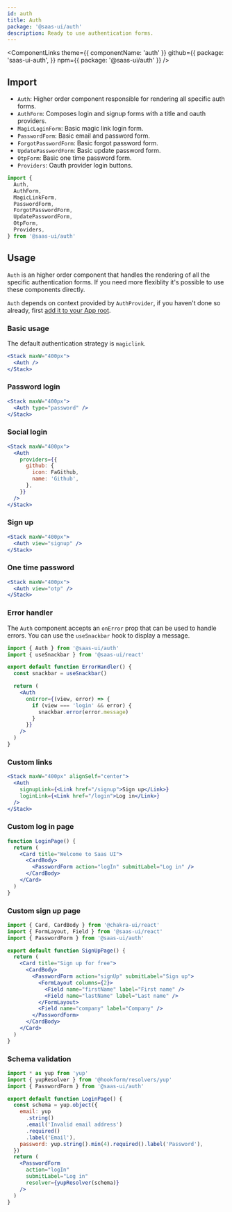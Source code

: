 ```yaml
---
id: auth
title: Auth
package: '@saas-ui/auth'
description: Ready to use authentication forms.
---
```


<ComponentLinks
  theme={{ componentName: 'auth' }}
  github={{
    package: 'saas-ui-auth',
  }}
  npm={{ package: '@saas-ui/auth' }}
/>

## Import

- `Auth`: Higher order component responsible for rendering all specific auth forms.
- `AuthForm`: Composes login and signup forms with a title and oauth providers.
- `MagicLoginForm`: Basic magic link login form.
- `PasswordForm`: Basic email and password form.
- `ForgotPasswordForm`: Basic forgot password form.
- `UpdatePasswordForm`: Basic update password form.
- `OtpForm`: Basic one time password form.
- `Providers`: Oauth provider login buttons.

```js
import {
  Auth,
  AuthForm,
  MagicLinkForm,
  PasswordForm,
  ForgotPasswordForm,
  UpdatePasswordForm,
  OtpForm,
  Providers,
} from '@saas-ui/auth'
```

## Usage

`Auth` is an higher order component that handles the rendering of all the specific authentication forms.
If you need more flexiblity it's possible to use these components directly.

`Auth` depends on context provided by `AuthProvider`, if you haven't done so already, first [add it to your App root](/docs/authentication/auth-provider).

### Basic usage

The default authentication strategy is `magiclink`.

```jsx
<Stack maxW="400px">
  <Auth />
</Stack>
```

### Password login

```jsx
<Stack maxW="400px">
  <Auth type="password" />
</Stack>
```

### Social login

```jsx
<Stack maxW="400px">
  <Auth
    providers={{
      github: {
        icon: FaGithub,
        name: 'Github',
      },
    }}
  />
</Stack>
```

### Sign up

```jsx
<Stack maxW="400px">
  <Auth view="signup" />
</Stack>
```

### One time password

```jsx
<Stack maxW="400px">
  <Auth view="otp" />
</Stack>
```

### Error handler

The `Auth` component accepts an `onError` prop that can be used to handle errors.
You can use the `useSnackbar` hook to display a message.

```jsx
import { Auth } from '@saas-ui/auth'
import { useSnackbar } from '@saas-ui/react'

export default function ErrorHandler() {
  const snackbar = useSnackbar()

  return (
    <Auth
      onError={(view, error) => {
        if (view === 'login' && error) {
          snackbar.error(error.message)
        }
      }}
    />
  )
}
```

### Custom links

```jsx
<Stack maxW="400px" alignSelf="center">
  <Auth
    signupLink={<Link href="/signup">Sign up</Link>}
    loginLink={<Link href="/login">Log in</Link>}
  />
</Stack>
```

### Custom log in page

```jsx
function LoginPage() {
  return (
    <Card title="Welcome to Saas UI">
      <CardBody>
        <PasswordForm action="logIn" submitLabel="Log in" />
      </CardBody>
    </Card>
  )
}
```

### Custom sign up page

```jsx
import { Card, CardBody } from '@chakra-ui/react'
import { FormLayout, Field } from '@saas-ui/react'
import { PasswordForm } from '@saas-ui/auth'

export default function SignUpPage() {
  return (
    <Card title="Sign up for free">
      <CardBody>
        <PasswordForm action="signUp" submitLabel="Sign up">
          <FormLayout columns={2}>
            <Field name="firstName" label="First name" />
            <Field name="lastName" label="Last name" />
          </FormLayout>
          <Field name="company" label="Company" />
        </PasswordForm>
      </CardBody>
    </Card>
  )
}
```

### Schema validation

```jsx
import * as yup from 'yup'
import { yupResolver } from '@hookform/resolvers/yup'
import { PasswordForm } from '@saas-ui/auth'

export default function LoginPage() {
  const schema = yup.object({
    email: yup
      .string()
      .email('Invalid email address')
      .required()
      .label('Email'),
    password: yup.string().min(4).required().label('Password'),
  })
  return (
    <PasswordForm
      action="logIn"
      submitLabel="Log in"
      resolver={yupResolver(schema)}
    />
  )
}
```
